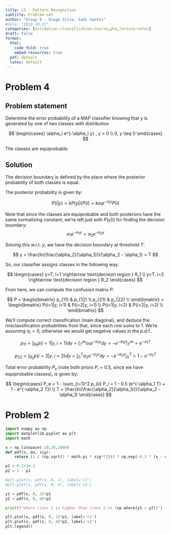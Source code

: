 ```yaml
---
title: L5 - Pattern Recognition
subtitle: Problem set
author: "Group 9 - Diogo Silva, Saúl Santos"
#date: "2023-10-22"
categories: [estimation-classification-course,phd,lecture-notes]
draft: false
format:
  html:
    code-fold: true
    embed-resources: true
  pdf: default
  latex: default
---
```



# Problem 4

## Problem statement

Determine the error probability of a MAP classifier knowing that y is generated by one of two classes with distribution

$$
\begin{cases}
    \alpha_i e^{-\alpha_i y} , y > 0 \\
    0, y \leq 0
\end{cases}
$$

The classes are equiprobable.

## Solution


The decision boundary is defined by the place where the posterior probability of both classes is equal.

The posterior probability is given by:

$$
P(i|y) = k P(y|i) P(i) = k \alpha_i e^{-\alpha_i y} P(i)
$$

Note that since the classes are equiprobable and both posteriors have the same normalizing constant, we're left just with $P(y|i)$ for finding the decision boundary:
$$
\alpha_1 e^{-\alpha_1 y} = \alpha_2 e^{-\alpha_2 y}
$$

Solving this w.r.t. $y$, we have the decision boundary at threshold $T$:

$$
y = \frac{ln(\frac{\alpha_2}{\alpha_1})}{\alpha_2 - \alpha_1} = T
$$

So, our classifier assigns classes in the following way.

$$
\begin{cases}
    y>T, i=1 \rightarrow \text{decision region } R_1 \\
    y<T, i=2 \rightarrow \text{decision region } R_2
\end{cases}
$$

From here, we can compute the confusion matrix $P$:

$$
P = \begin{bmatrix}
    p_{11} & p_{12} \\
    p_{21} & p_{22} \\
\end{bmatrix} = 
\begin{bmatrix}
    P(i=1|y, i=1) & P(i=2|y, i=1) \\
    P(i=1|y, i=2) & P(i=2|y, i=2) \\
\end{bmatrix}
$$

We'll compute correct classification (main diagonal), and deduce the misclassification probabilities from that, since each row sums to 1. We're assuming $\alpha_i>0$, otherwise we would get negative values in the p.d.f..

$$
p_{11} = \int_{R_1} p(i=1|y, i=1) dy = \int_{T}^{\infty} \alpha_1 e^{-\alpha_1 y} dy = -e^{-\alpha_1 y}|^{\infty}_{T} = e^{-\alpha_1 T}
$$

$$
p_{22} = \int_{R_2} p(i=2|y, i=2) dy = \int_{0}^{T} \alpha_2 e^{-\alpha_2 y} dy = -e^{-\alpha_2 y}|^{T}_{0} = 1 - e^{-\alpha_2 T}
$$

Total error probability $P_e$ (note both priors $P_i=0.5$, since we have equiprobable classes), is given by:

$$
\begin{cases}
P_e = 1 - \sum_{i=1}^2 p_{ii} P_i = 1 - 0.5 (e^{-\alpha_1 T} + 1 - e^{-\alpha_2 T})  \\
T = \frac{ln(\frac{\alpha_2}{\alpha_1})}{\alpha_2 - \alpha_1}
\end{cases}
$$



# Problem 2

```python
import numpy as np
import matplotlib.pyplot as plt
import math

x = np.linspace(-20,20,1000)
def pdf(x, mu, sig):
    return (1 / (np.sqrt(2 * math.pi * sig**2))) * np.exp(-0.5 * (x - mu)**2 / sig**2)

p1 = 0.2+1e-3
p2 = 1 - p1

#plt.plot(x, pdf(x, 0, 1), label='c1')
#plt.plot(x, pdf(x, 0, 4), label='c2')

y1 = pdf(x, 0, 1)*p1
y2 = pdf(x, 0, 4)*p2

print(f"where class 1 is higher than class 2:\n {np.where(y1 > y2)}")

plt.plot(x, pdf(x, 0, 1)*p1, label='c1')
plt.plot(x, pdf(x, 0, 4)*p2, label='c2')
plt.legend()
```